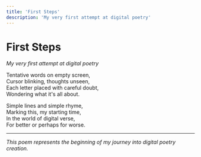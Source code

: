 ```yaml
---
title: 'First Steps'
description: 'My very first attempt at digital poetry'
---
```


# First Steps

_My very first attempt at digital poetry_

Tentative words on empty screen,  
Cursor blinking, thoughts unseen,  
Each letter placed with careful doubt,  
Wondering what it's all about.

Simple lines and simple rhyme,  
Marking this, my starting time,  
In the world of digital verse,  
For better or perhaps for worse.

---

_This poem represents the beginning of my journey into digital poetry creation._
